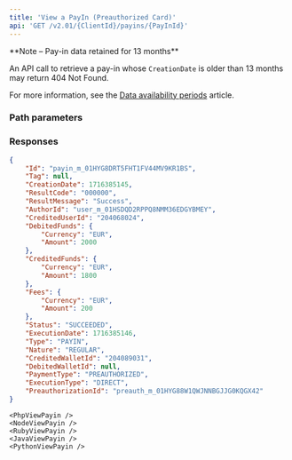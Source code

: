 ```yaml
---
title: 'View a PayIn (Preauthorized Card)'
api: 'GET /v2.01/{ClientId}/payins/{PayInId}'  
---
```





<Note>
**Note – Pay-in data retained for 13 months**

An API call to retrieve a pay-in whose `CreationDate` is older than 13 months may return 404 Not Found.

For more information, see the <a href="/api-reference/overview/data-availability-periods">Data availability periods</a> article.
</Note>


### Path parameters


<PayInId />

### Responses  

<AccordionGroup>

<Accordion title="200">  

<IdResponse />  

<Tag2Response />  

<CreationDateResponse />  

<ResultCodeResponse />  

<ResultMessageResponse />  

<AuthorIdResponse />  

<CreditedUserIdResponse />  

<DebitedFunds11Response />  

<CreditedFunds9Response />  

<Fees12Response />  

<Status2Response />  

<ExecutionDateResponse />  

<TypeResponse />  

<NatureResponse />  

<CreditedWalletIdResponse />  

<DebitedWalletId1Response />  

<PaymentType2Response />  

<ExecutionTypeResponse />  

<PreauthorizationIdResponse />

</Accordion>

</AccordionGroup>  


<ResponseExample>  

```json 200  
{
    "Id": "payin_m_01HYG8DRT5FHT1FV44MV9KR1BS",
    "Tag": null,
    "CreationDate": 1716385145,
    "ResultCode": "000000",
    "ResultMessage": "Success",
    "AuthorId": "user_m_01HSDQD2RPPQ8NMM36EDGYBMEY",
    "CreditedUserId": "204068024",
    "DebitedFunds": {
        "Currency": "EUR",
        "Amount": 2000
    },
    "CreditedFunds": {
        "Currency": "EUR",
        "Amount": 1800
    },
    "Fees": {
        "Currency": "EUR",
        "Amount": 200
    },
    "Status": "SUCCEEDED",
    "ExecutionDate": 1716385146,
    "Type": "PAYIN",
    "Nature": "REGULAR",
    "CreditedWalletId": "204089031",
    "DebitedWalletId": null,
    "PaymentType": "PREAUTHORIZED",
    "ExecutionType": "DIRECT",
    "PreauthorizationId": "preauth_m_01HYG88W1QWJNNBGJJG0KQGX42"
}
 ```  

</ResponseExample>  

<RequestExample>  

    <PhpViewPayin />
    <NodeViewPayin />
    <RubyViewPayin />
    <JavaViewPayin />
    <PythonViewPayin />
    
</RequestExample>